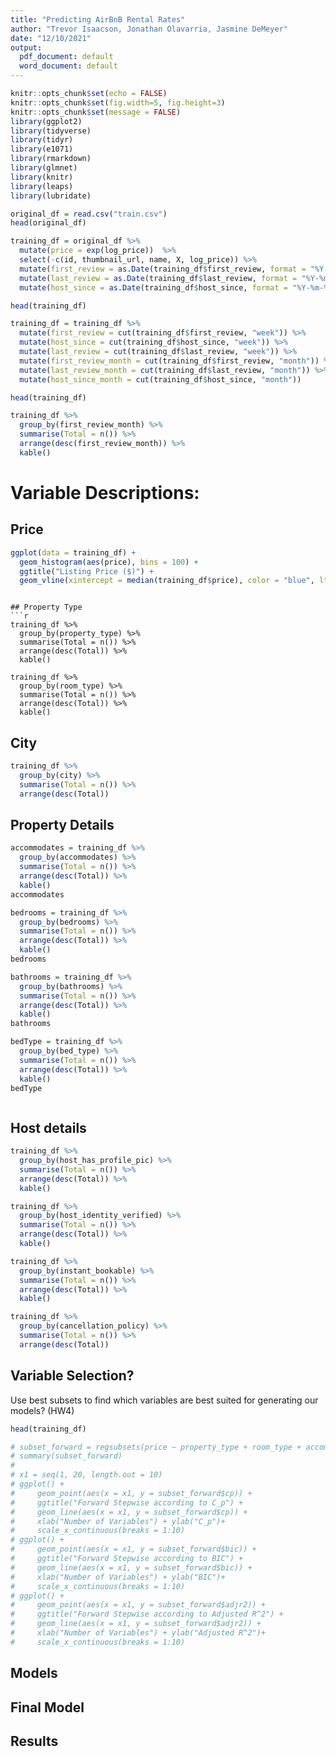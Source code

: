```yaml
---
title: "Predicting AirBnB Rental Rates"
author: "Trevor Isaacson, Jonathan Olavarria, Jasmine DeMeyer"
date: "12/10/2021"
output:
  pdf_document: default
  word_document: default
---
```


```r
knitr::opts_chunk$set(echo = FALSE)
knitr::opts_chunk$set(fig.width=5, fig.height=3) 
knitr::opts_chunk$set(message = FALSE)
library(ggplot2)
library(tidyverse)
library(tidyr)
library(e1071)
library(rmarkdown)
library(glmnet)
library(knitr)
library(leaps)
library(lubridate)
```

```r
original_df = read.csv("train.csv")
head(original_df)
```

```r
training_df = original_df %>% 
  mutate(price = exp(log_price))  %>%
  select(-c(id, thumbnail_url, name, X, log_price)) %>%
  mutate(first_review = as.Date(training_df$first_review, format = "%Y-%m-%d")) %>%
  mutate(last_review = as.Date(training_df$last_review, format = "%Y-%m-%d")) %>%
  mutate(host_since = as.Date(training_df$host_since, format = "%Y-%m-%d"))
```

```r
head(training_df)
```

```r
training_df = training_df %>%
  mutate(first_review = cut(training_df$first_review, "week")) %>%
  mutate(host_since = cut(training_df$host_since, "week")) %>%
  mutate(last_review = cut(training_df$last_review, "week")) %>%
  mutate(first_review_month = cut(training_df$first_review, "month")) %>%
  mutate(last_review_month = cut(training_df$last_review, "month")) %>%
  mutate(host_since_month = cut(training_df$host_since, "month"))

```

```r
head(training_df)
```

```r
training_df %>%
  group_by(first_review_month) %>%
  summarise(Total = n()) %>%
  arrange(desc(first_review_month)) %>%
  kable()

```

# Variable Descriptions:
## Price
```r
ggplot(data = training_df) +
  geom_histogram(aes(price), bins = 100) +
  ggtitle("Listing Price ($)") + 
  geom_vline(xintercept = median(training_df$price), color = "blue", lty = 2)

```
```

## Property Type
```r
training_df %>%
  group_by(property_type) %>%
  summarise(Total = n()) %>%
  arrange(desc(Total)) %>%
  kable()

training_df %>%
  group_by(room_type) %>%
  summarise(Total = n()) %>%
  arrange(desc(Total)) %>%
  kable()
```

## City
```r
training_df %>%
  group_by(city) %>%
  summarise(Total = n()) %>%
  arrange(desc(Total))
```



## Property Details
```r
accommodates = training_df %>%
  group_by(accommodates) %>%
  summarise(Total = n()) %>%
  arrange(desc(Total)) %>%
  kable()
accommodates

bedrooms = training_df %>%
  group_by(bedrooms) %>%
  summarise(Total = n()) %>%
  arrange(desc(Total)) %>%
  kable()
bedrooms

bathrooms = training_df %>%
  group_by(bathrooms) %>%
  summarise(Total = n()) %>%
  arrange(desc(Total)) %>%
  kable()
bathrooms

bedType = training_df %>%
  group_by(bed_type) %>%
  summarise(Total = n()) %>%
  arrange(desc(Total)) %>%
  kable()
bedType



```

## Host details
```r
training_df %>%
  group_by(host_has_profile_pic) %>%
  summarise(Total = n()) %>%
  arrange(desc(Total)) %>%
  kable()

training_df %>%
  group_by(host_identity_verified) %>%
  summarise(Total = n()) %>%
  arrange(desc(Total)) %>%
  kable()

training_df %>%
  group_by(instant_bookable) %>%
  summarise(Total = n()) %>%
  arrange(desc(Total)) %>%
  kable()

training_df %>%
  group_by(cancellation_policy) %>%
  summarise(Total = n()) %>%
  arrange(desc(Total)) 
```




## Variable Selection?
Use best subsets to find which variables are best suited for generating our models? (HW4)
```r
head(training_df)

```

```r
# subset_forward = regsubsets(price ~ property_type + room_type + accommodates + bathrooms + bed_type + cancellation_policy + cleaning_fee + city + host_has_profile_pic + host_identity_verified + host_response_rate + host_since + instant_bookable + latitude + longitude + number_of_reviews + bedrooms + beds, data = training_df, nvmax = 10, method = "backward")
# summary(subset_forward)
# 
# x1 = seq(1, 20, length.out = 10)
# ggplot() + 
#     geom_point(aes(x = x1, y = subset_forward$cp)) + 
#     ggtitle("Forward Stepwise according to C_p") +
#     geom_line(aes(x = x1, y = subset_forward$cp)) + 
#     xlab("Number of Variables") + ylab("C_p")+ 
#     scale_x_continuous(breaks = 1:10)
# ggplot() + 
#     geom_point(aes(x = x1, y = subset_forward$bic)) + 
#     ggtitle("Forward Stepwise according to BIC") +
#     geom_line(aes(x = x1, y = subset_forward$bic)) + 
#     xlab("Number of Variables") + ylab("BIC")+ 
#     scale_x_continuous(breaks = 1:10)
# ggplot() + 
#     geom_point(aes(x = x1, y = subset_forward$adjr2)) + 
#     ggtitle("Forward Stepwise according to Adjusted R^2") +
#     geom_line(aes(x = x1, y = subset_forward$adjr2)) + 
#     xlab("Number of Variables") + ylab("Adjusted R^2")+ 
#     scale_x_continuous(breaks = 1:10)

```







## Models









## Final Model







## Results

















